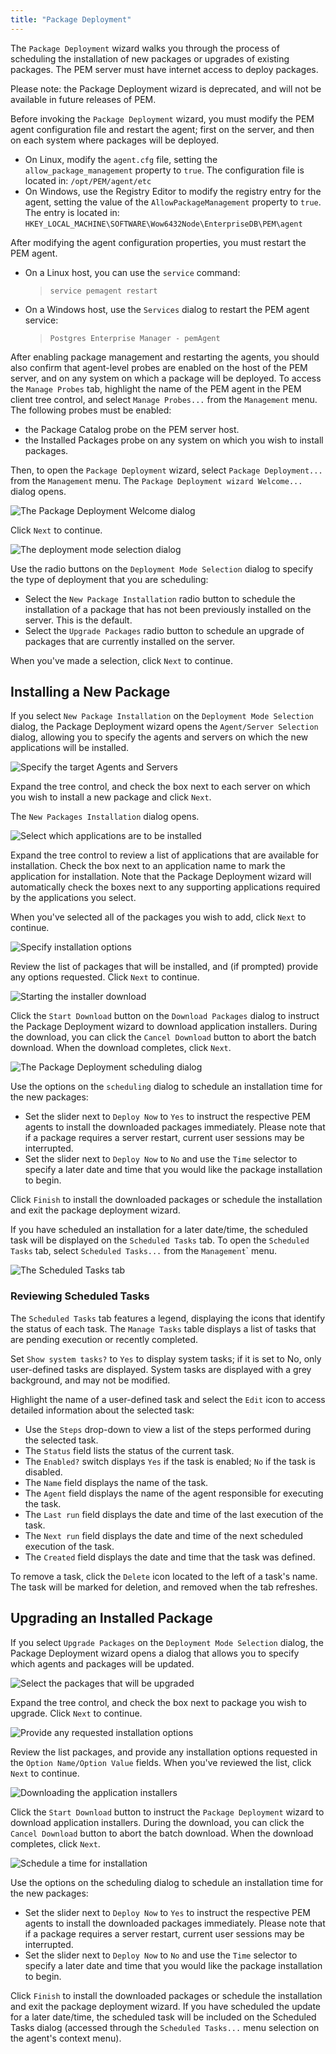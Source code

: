 ```yaml
---
title: "Package Deployment"
---
```






The `Package Deployment` wizard walks you through the process of scheduling the installation of new packages or upgrades of existing packages. The PEM server must have internet access to deploy packages.

Please note: the Package Deployment wizard is deprecated, and will not be available in future releases of PEM.

Before invoking the `Package Deployment` wizard, you must modify the PEM agent configuration file and restart the agent; first on the server, and then on each system where packages will be deployed.

-   On Linux, modify the `agent.cfg` file, setting the `allow_package_management` property to `true`. The configuration file is located in: `/opt/PEM/agent/etc`
-   On Windows, use the Registry Editor to modify the registry entry for the agent, setting the value of the `AllowPackageManagement` property to `true`. The entry is located in: `HKEY_LOCAL_MACHINE\SOFTWARE\Wow6432Node\EnterpriseDB\PEM\agent`

After modifying the agent configuration properties, you must restart the PEM agent.

-   On a Linux host, you can use the `service` command:

    > `service pemagent restart`

-   On a Windows host, use the `Services` dialog to restart the PEM agent service:

    > `Postgres Enterprise Manager - pemAgent`

After enabling package management and restarting the agents, you should also confirm that agent-level probes are enabled on the host of the PEM server, and on any system on which a package will be deployed. To access the `Manage Probes` tab, highlight the name of the PEM agent in the PEM client tree control, and select `Manage Probes...` from the `Management` menu. The following probes must be enabled:

-   the Package Catalog probe on the PEM server host.
-   the Installed Packages probe on any system on which you wish to install packages.

Then, to open the `Package Deployment` wizard, select `Package Deployment...` from the `Management` menu. The `Package Deployment wizard Welcome...` dialog opens.

![*The Package Deployment Welcome dialog*](images/package_deployment_welcome.png)

Click `Next` to continue.

![*The deployment mode selection dialog*](images/package_deployment_mode_selection.png)

Use the radio buttons on the `Deployment Mode Selection` dialog to specify the type of deployment that you are scheduling:

-   Select the `New Package Installation` radio button to schedule the installation of a package that has not been previously installed on the server. This is the default.
-   Select the `Upgrade Packages` radio button to schedule an upgrade of packages that are currently installed on the server.

When you've made a selection, click `Next` to continue.

## Installing a New Package

If you select `New Package Installation` on the `Deployment Mode Selection` dialog, the Package Deployment wizard opens the `Agent/Server Selection` dialog, allowing you to specify the agents and servers on which the new applications will be installed.

![*Specify the target Agents and Servers*](images/package_deployment_agent_server_selection.png)

Expand the tree control, and check the box next to each server on which you wish to install a new package and click `Next`.

The `New Packages Installation` dialog opens.

![*Select which applications are to be installed*](images/package_deployment_select_applications.png)

Expand the tree control to review a list of applications that are available for installation. Check the box next to an application name to mark the application for installation. Note that the Package Deployment wizard will automatically check the boxes next to any supporting applications required by the applications you select.

When you've selected all of the packages you wish to add, click `Next` to continue.

![*Specify installation options*](images/package_deployment_specify_installation_option.png)

Review the list of packages that will be installed, and (if prompted) provide any options requested. Click `Next` to continue.

![*Starting the installer download*](images/package_deployment_start_installer_download.png)

Click the `Start Download` button on the `Download Packages` dialog to instruct the Package Deployment wizard to download application installers. During the download, you can click the `Cancel Download` button to abort the batch download. When the download completes, click `Next`.

![*The Package Deployment scheduling dialog*](images/package_deployment_scheduler.png)

Use the options on the `scheduling` dialog to schedule an installation time for the new packages:

-   Set the slider next to `Deploy Now` to `Yes` to instruct the respective PEM agents to install the downloaded packages immediately. Please note that if a package requires a server restart, current user sessions may be interrupted.
-   Set the slider next to `Deploy Now` to `No` and use the `Time` selector to specify a later date and time that you would like the package installation to begin.

Click `Finish` to install the downloaded packages or schedule the installation and exit the package deployment wizard.

If you have scheduled an installation for a later date/time, the scheduled task will be displayed on the `Scheduled Tasks` tab. To open the `Scheduled Tasks` tab, select `Scheduled Tasks...` from the `Management`\` menu.

![*The Scheduled Tasks tab*](images/scheduled_task_tab.png)

### Reviewing Scheduled Tasks



The `Scheduled Tasks` tab features a legend, displaying the icons that identify the status of each task. The `Manage Tasks` table displays a list of tasks that are pending execution or recently completed.

Set `Show system tasks?` to `Yes` to display system tasks; if it is set to No, only user-defined tasks are displayed. System tasks are displayed with a grey background, and may not be modified.

Highlight the name of a user-defined task and select the `Edit` icon to access detailed information about the selected task:

-   Use the `Steps` drop-down to view a list of the steps performed during the selected task.
-   The `Status` field lists the status of the current task.
-   The `Enabled?` switch displays `Yes` if the task is enabled; `No` if the task is disabled.
-   The `Name` field displays the name of the task.
-   The `Agent` field displays the name of the agent responsible for executing the task.
-   The `Last run` field displays the date and time of the last execution of the task.
-   The `Next run` field displays the date and time of the next scheduled execution of the task.
-   The `Created` field displays the date and time that the task was defined.

To remove a task, click the `Delete` icon located to the left of a task's name. The task will be marked for deletion, and removed when the tab refreshes.

## Upgrading an Installed Package



If you select `Upgrade Packages` on the `Deployment Mode Selection` dialog, the Package Deployment wizard opens a dialog that allows you to specify which agents and packages will be updated.

![*Select the packages that will be upgraded*](images/select_package_upgrade.png)

Expand the tree control, and check the box next to package you wish to upgrade. Click `Next` to continue.

![*Provide any requested installation options*](images/package_deployment_specify_installation_option.png)

Review the list packages, and provide any installation options requested in the `Option Name/Option Value` fields. When you've reviewed the list, click `Next` to continue.

![*Downloading the application installers*](images/package_deployment_start_installer_download.png)

Click the `Start Download` button to instruct the `Package Deployment` wizard to download application installers. During the download, you can click the `Cancel Download` button to abort the batch download. When the download completes, click `Next`.

![*Schedule a time for installation*](images/package_deployment_scheduler.png)

Use the options on the scheduling dialog to schedule an installation time for the new packages:

-   Set the slider next to `Deploy Now` to `Yes` to instruct the respective PEM agents to install the downloaded packages immediately. Please note that if a package requires a server restart, current user sessions may be interrupted.
-   Set the slider next to `Deploy Now` to `No` and use the `Time` selector to specify a later date and time that you would like the package installation to begin.

Click `Finish` to install the downloaded packages or schedule the installation and exit the package deployment wizard. If you have scheduled the update for a later date/time, the scheduled task will be included on the Scheduled Tasks dialog (accessed through the `Scheduled Tasks...` menu selection on the agent's context menu).
